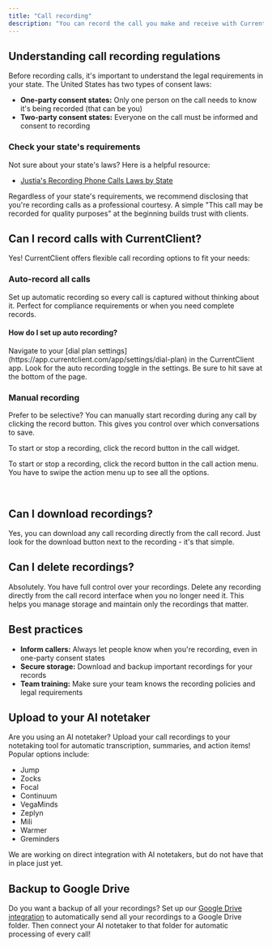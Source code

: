 ```yaml
---
title: "Call recording"
description: "You can record the call you make and receive with CurrentClient. Good to know some regulations may apply though."
---
```


## Understanding call recording regulations

Before recording calls, it's important to understand the legal requirements in your state. The United States has two types of consent laws:

- **One-party consent states:** Only one person on the call needs to know it's being recorded (that can be you)
- **Two-party consent states:** Everyone on the call must be informed and consent to recording

### Check your state's requirements

Not sure about your state's laws? Here is a helpful resource:

- [Justia's Recording Phone Calls Laws by State](https://www.justia.com/50-state-surveys/recording-phone-calls-and-conversations/)

<Tip>
  Regardless of your state's requirements, we recommend disclosing that you're
  recording calls as a professional courtesy. A simple "This call may be
  recorded for quality purposes" at the beginning builds trust with clients.
</Tip>

## Can I record calls with CurrentClient?

Yes! CurrentClient offers flexible call recording options to fit your needs:

### Auto-record all calls

Set up automatic recording so every call is captured without thinking about it. Perfect for compliance requirements or when you need complete records.

#### How do I set up auto recording?

<Steps>
  <Step title="Go to dial plan settings">
    Navigate to your [dial plan settings](https://app.currentclient.com/app/settings/dial-plan) in the CurrentClient app.
  </Step>

<Step title="Turn on auto recording">
  Look for the auto recording toggle in the settings.
</Step>

  <Step title="Save your settings">
    Be sure to hit save at the bottom of the page.
  </Step>
</Steps>

### Manual recording

Prefer to be selective? You can manually start recording during any call by clicking the record button. This gives you control over which conversations to save.

<Tabs>
  <Tab title="Desktop" icon="desktop">
    To start or stop a recording, click the record button in the call widget.

<Frame>
  <img
    src="/images/explainers/web-call-widget.png"
    alt=""
    className="rounded-xl"
  />
</Frame>

  </Tab>
  <Tab title="Mobile" icon="mobile">

To start or stop a recording, click the record button in the call action menu. You have to swipe the action menu up to see all the options.

  <Columns cols={2}>
  <Card title="On a call">

<Frame>
  <img
    src="/images/explainers/mobile-call-active.png"
    alt=""
    className="rounded-xl"
  />
</Frame>
  </Card>
  <Card title="Swipe the actions up">

<Frame>
  <img
    src="/images/explainers/mobile-call-actions.png"
    alt=""
    className="rounded-xl"
  />
</Frame>
  </Card>
</Columns>

  </Tab>

</Tabs>

## Can I download recordings?

Yes, you can download any call recording directly from the call record. Just look for the download button next to the recording - it's that simple.

## Can I delete recordings?

Absolutely. You have full control over your recordings. Delete any recording directly from the call record interface when you no longer need it. This helps you manage storage and maintain only the recordings that matter.

## Best practices

- **Inform callers:** Always let people know when you're recording, even in one-party consent states
- **Secure storage:** Download and backup important recordings for your records
- **Team training:** Make sure your team knows the recording policies and legal requirements

## Upload to your AI notetaker

Are you using an AI notetaker? Upload your call recordings to your notetaking tool for automatic transcription, summaries, and action items! Popular options include:

- Jump
- Zocks
- Focal
- Continuum
- VegaMinds
- Zeplyn
- Mili
- Warmer
- Greminders

<Info>
  We are working on direct integration with AI notetakers, but do not have that
  in place just yet.
</Info>

## Backup to Google Drive

Do you want a backup of all your recordings? Set up our [Google Drive integration](/guides/integrations/google-drive) to automatically send all your recordings to a Google Drive folder. Then connect your AI notetaker to that folder for automatic processing of every call!
